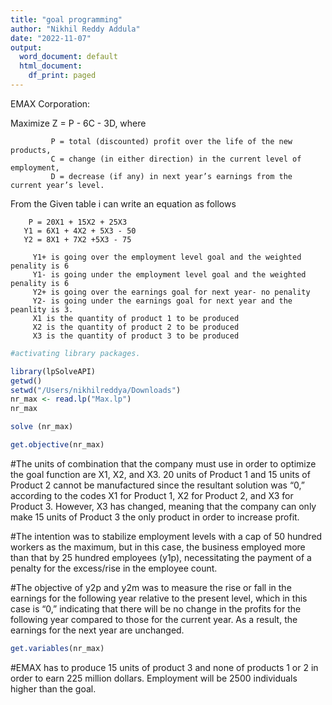 ```yaml
---
title: "goal programming"
author: "Nikhil Reddy Addula"
date: "2022-11-07"
output:
  word_document: default
  html_document:
    df_print: paged
---
```



EMAX Corporation:

Maximize Z = P - 6C - 3D, where  
               
             P = total (discounted) profit over the life of the new products, 
             C = change (in either direction) in the current level of employment, 
             D = decrease (if any) in next year’s earnings from the current year’s level.

From the Given table i can write an equation as follows

        P = 20X1 + 15X2 + 25X3
       Y1 = 6X1 + 4X2 + 5X3 - 50
       Y2 = 8X1 + 7X2 +5X3 - 75

         Y1+ is going over the employment level goal and the weighted penality is 6
         Y1- is going under the employment level goal and the weighted penality is 6
         Y2+ is going over the earnings goal for next year- no penality
         Y2- is going under the earnings goal for next year and the peanlity is 3.
         X1 is the quantity of product 1 to be produced
         X2 is the quantity of product 2 to be produced
         X3 is the quantity of product 3 to be produced 



```r
#activating library packages.

library(lpSolveAPI)
getwd()
setwd("/Users/nikhilreddya/Downloads")
nr_max <- read.lp("Max.lp")
nr_max
```


```r

solve (nr_max)
```

```r
get.objective(nr_max)
```
#The units of combination that the company must use in order to optimize the goal function are X1, X2, and X3. 20 units of Product 1 and 15 units of Product 2 cannot be manufactured since the resultant solution was "0," according to the codes X1 for Product 1, X2 for Product 2, and X3 for Product 3. However, X3 has changed, meaning that the company can only make 15 units of Product 3 the only product in order to increase profit.

#The intention was to stabilize employment levels with a cap of 50 hundred workers as the maximum, but in this case, the business employed more than that by 25 hundred employees (y1p), necessitating the payment of a penalty for the excess/rise in the employee count.

#The objective of y2p and y2m was to measure the rise or fall in the earnings for the following year relative to the present level, which in this case is "0," indicating that there will be no change in the profits for the following year compared to those for the current year. As a result, the earnings for the next year are unchanged.
```r
get.variables(nr_max)
```
#EMAX has to produce 15 units of product 3 and none of products 1 or 2 in order to earn 225 million dollars. Employment will be 2500 individuals higher than the goal.


